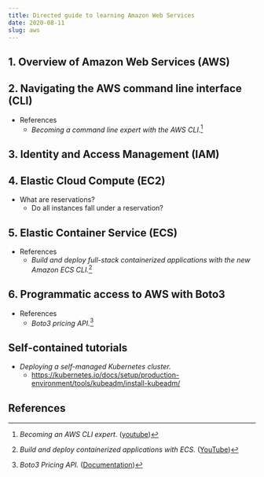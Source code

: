 ```yaml
---
title: Directed guide to learning Amazon Web Services
date: 2020-08-11
slug: aws
---
```


## 1. Overview of Amazon Web Services (AWS)

## 2. Navigating the AWS command line interface (CLI)

* References
    * _Becoming a command line expert with the AWS CLI._[^cli]

## 3. Identity and Access Management (IAM)

## 4. Elastic Cloud Compute (EC2)
* What are reservations?
    * Do all instances fall under a reservation?

## 5. Elastic Container Service (ECS)

* References
    * _Build and deploy full-stack containerized applications with the new Amazon ECS CLI._[^ecs]

## 6. Programmatic access to AWS with Boto3
* References
    * _Boto3 pricing API._[^boto]

## Self-contained tutorials
* _Deploying a self-managed Kubernetes cluster._
    * https://kubernetes.io/docs/setup/production-environment/tools/kubeadm/install-kubeadm/

## References

[^cli]: _Becoming an AWS CLI expert_. ([youtube](https://www.youtube.com/watch?v=qiPt1NoyZm0))

[^boto]: _Boto3 Pricing API._ ([Documentation](https://boto3.amazonaws.com/v1/documentation/api/latest/reference/services/pricing.html))

[^ecs]: _Build and deploy containerized applications with ECS._ ([YouTube](https://www.youtube.com/watch?v=Fg9j_zlwg7c))
